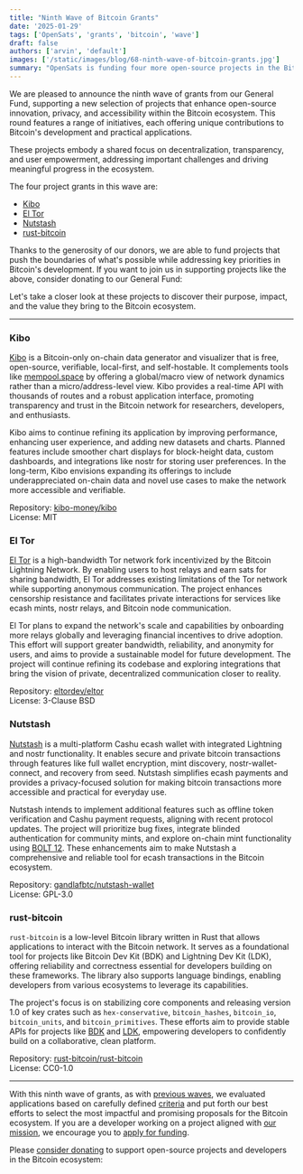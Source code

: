 ```yaml
---
title: "Ninth Wave of Bitcoin Grants"
date: '2025-01-29'
tags: ['OpenSats', 'grants', 'bitcoin', 'wave']
draft: false
authors: ['arvin', 'default']
images: ['/static/images/blog/68-ninth-wave-of-bitcoin-grants.jpg']
summary: "OpenSats is funding four more open-source projects in the Bitcoin ecosystem."
---
```


We are pleased to announce the ninth wave of grants from our General Fund,
supporting a new selection of projects that enhance open-source innovation,
privacy, and accessibility within the Bitcoin ecosystem. This round features a
range of initiatives, each offering unique contributions to Bitcoin's
development and practical applications.

These projects embody a shared focus on decentralization, transparency, and user
empowerment, addressing important challenges and driving meaningful progress in
the ecosystem.

The four project grants in this wave are:

- [Kibo](#kibo)
- [El Tor](#el-tor)
- [Nutstash](#nutstash)
- [rust-bitcoin](#rust-bitcoin)

Thanks to the generosity of our donors, we are able to fund projects that push
the boundaries of what's possible while addressing key priorities in Bitcoin's
development. If you want to join us in supporting projects like the above,
consider donating to our General Fund:

<center>
    <DonateToGeneralFundButton/>
</center>

Let's take a closer look at these projects to discover their purpose, impact,
and the value they bring to the Bitcoin ecosystem.

---

### Kibo

[Kibo] is a Bitcoin-only on-chain data generator and
visualizer that is free, open-source, verifiable, local-first, and
self-hostable. It complements tools like [mempool.space](https://mempool.space/)
by offering a global/macro view of network dynamics rather than a
micro/address-level view. Kibo provides a real-time API with thousands of routes
and a robust application interface, promoting transparency and trust in the
Bitcoin network for researchers, developers, and enthusiasts.

Kibo aims to continue refining its application by improving performance,
enhancing user experience, and adding new datasets and charts. Planned features
include smoother chart displays for block-height data, custom dashboards, and
integrations like nostr for storing user preferences. In the long-term, Kibo
envisions expanding its offerings to include underappreciated on-chain data and
novel use cases to make the network more accessible and verifiable.

Repository: [kibo-money/kibo](https://github.com/kibo-money/kibo)  
License: MIT

[Kibo]: https://kibo.money/chart-date-to-block-interval-daily-median?from=2008-07-01&to=2025-05-24&btc-price=falsec

### El Tor

[El Tor](https://devpost.com/software/el-tor) is a high-bandwidth Tor network
fork incentivized by the Bitcoin Lightning Network. By enabling users to host
relays and earn sats for sharing bandwidth, El Tor addresses existing
limitations of the Tor network while supporting anonymous communication. The
project enhances censorship resistance and facilitates private interactions for
services like ecash mints, nostr relays, and Bitcoin node communication.

El Tor plans to expand the network's scale and capabilities by onboarding more
relays globally and leveraging financial incentives to drive adoption. This
effort will support greater bandwidth, reliability, and anonymity for users, and
aims to provide a sustainable model for future development. The project will continue
refining its codebase and exploring integrations that bring the vision of
private, decentralized communication closer to reality.

Repository: [eltordev/eltor](https://bitbucket.org/eltordev/eltor)  
License: 3-Clause BSD

### Nutstash

[Nutstash](https://www.nutstash.app/) is a multi-platform Cashu ecash wallet
with integrated Lightning and nostr functionality. It enables secure and private
bitcoin transactions through features like full wallet encryption, mint
discovery, nostr-wallet-connect, and recovery from seed. Nutstash simplifies
ecash payments and provides a privacy-focused solution for making bitcoin
transactions more accessible and practical for everyday use.

Nutstash intends to implement additional features such as offline token
verification and Cashu payment requests, aligning with recent protocol updates.
The project will prioritize bug fixes, integrate blinded authentication for
community mints, and explore on-chain mint functionality using [BOLT
12](https://github.com/lightning/bolts/blob/master/12-offer-encoding.md). These
enhancements aim to make Nutstash a comprehensive and reliable tool for ecash
transactions in the Bitcoin ecosystem.

Repository: [gandlafbtc/nutstash-wallet](https://github.com/gandlafbtc/nutstash-wallet)  
License: GPL-3.0

### rust-bitcoin

`rust-bitcoin` is a low-level Bitcoin library written in Rust that allows
applications to interact with the Bitcoin network. It serves as a foundational
tool for projects like Bitcoin Dev Kit (BDK) and Lightning Dev Kit (LDK),
offering reliability and correctness essential for developers building on these
frameworks. The library also supports language bindings, enabling developers
from various ecosystems to leverage its capabilities.

The project's focus is on stabilizing core components and releasing version 1.0
of key crates such as `hex-conservative`, `bitcoin_hashes`, `bitcoin_io`,
`bitcoin_units`, and `bitcoin_primitives`. These efforts aim to provide stable
APIs for projects like [BDK](https://github.com/bitcoindevkit#hey-there-) and
[LDK](https://github.com/lightningdevkit/.github/blob/main/profile/README.md#hey-there-),
empowering developers to confidently build on a collaborative, clean platform.

Repository: [rust-bitcoin/rust-bitcoin](https://github.com/rust-bitcoin/rust-bitcoin)  
License: CC0-1.0

---

With this ninth wave of grants, as with [previous waves](/tags/wave), we evaluated
applications based on carefully defined [criteria](/apply#criteria) and put
forth our best efforts to select the most impactful and promising proposals for
the Bitcoin ecosystem. If you are a developer working on a project aligned with
[our mission](/mission), we encourage you to [apply for funding](/apply).

Please [consider donating](/donate) to support open-source projects and
developers in the Bitcoin ecosystem:

<center>
    <DonateToGeneralFundButton/>
</center>

